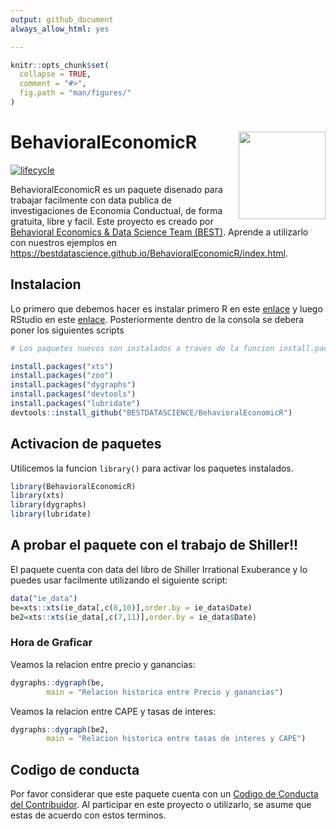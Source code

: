 ```yaml
---
output: github_document
always_allow_html: yes

---
```


<!-- README.md is generated from README.Rmd. Please edit that file -->

```r
knitr::opts_chunk$set(
  collapse = TRUE,
  comment = "#>",
  fig.path = "man/figures/"
)
```

# BehavioralEconomicR <img src="man/figures/logo.png" align="right" height="140" width="139"/>

[![lifecycle](https://img.shields.io/badge/lifecycle-maturing-blue.svg)](https://www.tidyverse.org/lifecycle/#maturing)

BehavioralEconomicR es un paquete disenado para trabajar facilmente con data publica de investigaciones de Economia Conductual, de forma gratuita, libre y facil. Este proyecto 
es creado por [Behavioral Economics & Data Science Team (BEST)](http://besteamperu.org). Aprende a utilizarlo con nuestros ejemplos en <https://bestdatascience.github.io/BehavioralEconomicR/index.html>.

## Instalacion

Lo primero que debemos hacer es instalar primero R en este [enlace](https://cran.r-project.org/bin/windows/base/) y luego RStudio en este [enlace](https://download1.rstudio.org/RStudio-1.1.453.exe). Posteriormente dentro de la consola se debera poner los siguientes scripts 

```r
# Los paquetes nuevos son instalados a traves de la funcion install.packages(), siempre entre comillas

install.packages("xts")
install.packages("zoo")
install.packages("dygraphs")
install.packages("devtools")
install.packages("lubridate")
devtools::install_github("BESTDATASCIENCE/BehavioralEconomicR")

```

## Activacion de paquetes

Utilicemos la funcion `library()` para activar los paquetes instalados.

```r
library(BehavioralEconomicR)
library(xts)
library(dygraphs)
library(lubridate)
```

## A probar el paquete con el trabajo de Shiller!!

El paquete cuenta con data del libro de Shiller Irrational Exuberance y lo puedes usar facilmente utilizando el siguiente script:


```r
data("ie_data")
be=xts::xts(ie_data[,c(8,10)],order.by = ie_data$Date)
be2=xts::xts(ie_data[,c(7,11)],order.by = ie_data$Date)
```

### Hora de Graficar

Veamos la relacion entre precio y ganancias:

```r
dygraphs::dygraph(be, 
        main = "Relacion historica entre Precio y ganancias")
```

Veamos la relacion entre CAPE y tasas de interes:


```r
dygraphs::dygraph(be2, 
        main = "Relacion historica entre tasas de interes y CAPE")
```

## Codigo de conducta

Por favor considerar que este paquete cuenta con un [Codigo de Conducta del Contribuidor](CODE_OF_CONDUCT.md). Al participar en este proyecto o utilizarlo, se asume que estas de acuerdo con estos terminos.
